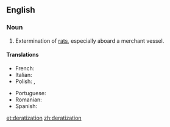 ==English==

===Noun===
{{en-noun}}

# {{context|humorous|or|nonstandard|lang=en}} Extermination of [[rat]]s, especially aboard a merchant vessel.

====Translations====
{{trans-top|deratization}}
* French: {{t+|fr|dératisation|f}}
* Italian: {{t|it|derattizzazione|f}}
* Polish: {{t+|pl|deratyzacja|f}}, {{t|pl|odszczurzenie|n}}
{{trans-mid}}
* Portuguese: {{t|pt|desratização|f}}
* Romanian: {{t+|ro|deratizare|f}}
* Spanish: {{t+|es|desratización|f}}
{{trans-bottom}}

[[et:deratization]]
[[zh:deratization]]